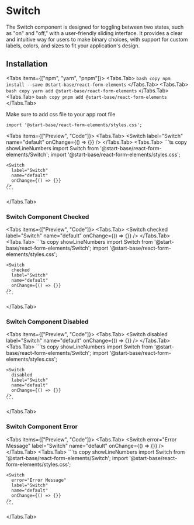 # Switch

The Switch component is designed for toggling between two states, such as "on" and "off," with a user-friendly sliding interface. It provides a clear and intuitive way for users to make binary choices, with support for custom labels, colors, and sizes to fit your application's design. 

## Installation

<Tabs items={["npm", "yarn", "pnpm"]}>
<Tabs.Tab>
    ``` bash copy
    npm install --save @start-base/react-form-elements
    ```
  </Tabs.Tab>
  <Tabs.Tab>
    ``` bash copy
    yarn add @start-base/react-form-elements
    ```
  </Tabs.Tab>
  <Tabs.Tab>
    ``` bash copy
    pnpm add @start-base/react-form-elements
    ```
  </Tabs.Tab>
</Tabs>

Make sure to add css file to your app root file

``` tsx copy
import '@start-base/react-form-elements/styles.css';
```


<Tabs items={["Preview", "Code"]}>
  <Tabs.Tab>
  <Preview height="200px">
    <Switch
      label="Switch"
      name="default"
      onChange={() => {}}
    />
  </Preview>
  </Tabs.Tab>
  <Tabs.Tab>
    ```ts copy showLineNumbers
    import Switch from '@start-base/react-form-elements/Switch';
    import '@start-base/react-form-elements/styles.css';

    <Switch
      label="Switch"
      name="default"
      onChange={() => {}}
    />
    ```
  </Tabs.Tab>
</Tabs>

### Switch Component Checked

<Tabs items={["Preview", "Code"]}>
  <Tabs.Tab>
  <Preview height="200px">
    <Switch
      checked
      label="Switch"
      name="default"
      onChange={() => {}}
    />
  </Preview>
  </Tabs.Tab>
  <Tabs.Tab>
    ```ts copy showLineNumbers
    import Switch from '@start-base/react-form-elements/Switch';
    import '@start-base/react-form-elements/styles.css';

    <Switch
      checked
      label="Switch"
      name="default"
      onChange={() => {}}
    />
    ```
  </Tabs.Tab>
</Tabs>

### Switch Component Disabled

<Tabs items={["Preview", "Code"]}>
  <Tabs.Tab>
  <Preview height="200px">
    <Switch
      disabled
      label="Switch"
      name="default"
      onChange={() => {}}
    />
  </Preview>
  </Tabs.Tab>
  <Tabs.Tab>
    ```ts copy showLineNumbers
    import Switch from '@start-base/react-form-elements/Switch';
    import '@start-base/react-form-elements/styles.css';

    <Switch
      disabled
      label="Switch"
      name="default"
      onChange={() => {}}
    />
    ```
  </Tabs.Tab>
</Tabs>

### Switch Component Error

<Tabs items={["Preview", "Code"]}>
  <Tabs.Tab>
  <Preview height="200px">
    <Switch
      error="Error Message"
      label="Switch"
      name="default"
      onChange={() => {}}
    />
  </Preview>
  </Tabs.Tab>
  <Tabs.Tab>
    ```ts copy showLineNumbers
    import Switch from '@start-base/react-form-elements/Switch';
    import '@start-base/react-form-elements/styles.css';

    <Switch
      error="Error Message"
      label="Switch"
      name="default"
      onChange={() => {}}
    />
    ```
  </Tabs.Tab>
</Tabs>